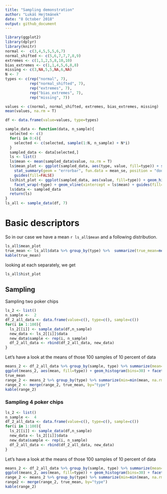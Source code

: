 ```yaml
---
title: "Sampling demonstration"
author: "Lukáš Hejtmánek"
date: "8 October 2018"
output: github_document
---
```


```r
library(ggplot2)
library(dplyr)
library(knitr)
normal <-  c(3,4,5,5,5,6,7)
normal_shifted <- c(5,6,7,7,7,8,9)
extremes <- c(1,1,2,5,8,10,10)
bias_extremes <- c(1,1,4,5,6,8,8)
missing <- c(3,NA,5,5,NA,6,NA)
N <- 7
types <- c(rep("normal", 7), 
           rep("normal_shifted", 7), 
           rep("extremes", 7), 
           rep("bias_extremes", 7), 
           rep("missing", 7))

values <- c(normal, normal_shifted, extremes, bias_extremes, missing)
mean(values, na.rm = T)

df <- data.frame(value=values, type=types)

sample_data <- function(data, n_sample){
  selected <- c()
  for(i in 0:4){
    selected <- c(selected, sample(1:N, n_sample) + N*i)
  }
  sampled_data <- data[selected,]
  ls <- list()
  ls$mean <- mean(sampled_data$value, na.rm = T)
  ls$mean_plot <- ggplot(sampled_data, aes(type, value, fill=type)) + stat_summary(fun.y="mean", geom="bar") + 
    stat_summary(geom = "errorbar", fun.data = mean_se, position = "dodge", width=0.2) + 
    guides(fill=FALSE)
  ls$hist_plot <- ggplot(sampled_data, aes(value, fill=type)) + geom_histogram(bins=50) + geom_density(aes(y=..density..*5)) + 
    facet_wrap(~type) + geom_vline(xintercept = ls$mean) + guides(fill=FALSE)
  ls$data <- sampled_data
  return(ls)
}
ls_all <- sample_data(df, 7)
```

# Basic descriptors


So in our case we have a mean `r ls_all$mean` and a following distribution.

```r
ls_all$mean_plot
true_mean <- ls_all$data %>% group_by(type) %>%  summarize(true_mean=mean(value, na.rm = T))
kable(true_mean)
```

looking at each separately, we get 

```r
ls_all$hist_plot
```


## Sampling
Sampling two poker chips
```r
ls_2 <- list()
n_sample <-  2
df_2_all_data <- data.frame(value=c(), type=c(), sample=c())
for(i in 1:100){
  ls_2[[i]] <- sample_data(df,n_sample)
  new_data <- ls_2[[i]]$data
  new_data$sample <- rep(i, n_sample)
  df_2_all_data <- rbind(df_2_all_data, new_data)
}
```

Let's have a look at the means of those 100 samples of 10 percent of data
```r
means_2 <- df_2_all_data %>% group_by(sample, type) %>% summarize(mean=mean(value, na.rm=T))
ggplot(means_2, aes(mean, fill=type)) + geom_histogram(bins=30) + facet_wrap(~type) + guides(fill=F)
true_mean
range_2 <- means_2 %>% group_by(type) %>% summarize(min=min(mean, na.rm = T), max = max(mean, na.rm=T), mean=mean(mean, na.rm=T))
range_2 <- merge(range_2, true_mean, by="type")
kable(range_2)
```

### Sampling 4 poker chips
```r
ls_2 <- list()
n_sample <-  4
df_2_all_data <- data.frame(value=c(), type=c(), sample=c())
for(i in 1:100){
  ls_2[[i]] <- sample_data(df,n_sample)
  new_data <- ls_2[[i]]$data
  new_data$sample <- rep(i, n_sample)
  df_2_all_data <- rbind(df_2_all_data, new_data)
}
```

Let's have a look at the means of those 100 samples of 10 percent of data
```r
means_2 <- df_2_all_data %>% group_by(sample, type) %>% summarize(mean=mean(value, na.rm=T))
ggplot(means_2, aes(mean, fill=type)) + geom_histogram(bins=30) + facet_wrap(~type) + guides(fill=F)
range_2 <- means_2 %>% group_by(type) %>% summarize(min=min(mean, na.rm = T), max = max(mean, na.rm=T), mean=mean(mean, na.rm=T))
range2 <- merge(range_2, true_mean, by="type")
kable(range_2)
```
